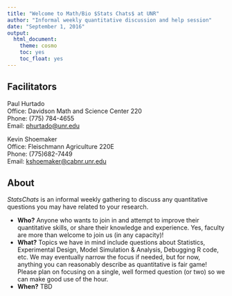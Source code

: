 ```yaml
---
title: "Welcome to Math/Bio $Stats Chats$ at UNR"
author: "Informal weekly quantitative discussion and help session"
date: "September 1, 2016"
output:
  html_document:
    theme: cosmo
    toc: yes
    toc_float: yes
---
```

      
## Facilitators

Paul Hurtado  
Office: Davidson Math and Science Center 220  
Phone: (775) 784-4655  
Email: [phurtado@unr.edu](phurtado@unr.edu)  

Kevin Shoemaker			
Office: Fleischmann Agriculture 220E					
Phone: (775)682-7449					
Email: [kshoemaker@cabnr.unr.edu](kshoemaker@cabnr.unr.edu)			

## About

$Stats Chats$ is an informal weekly gathering to discuss any quantitative questions you may have related to your research. 

 * **Who?** Anyone who wants to join in and attempt to improve their quantitative skills, or share their knowledge and experience. Yes, faculty are more than welcome to join us (in any capacity)!   
 * **What?** Topics we have in mind include questions about Statistics, Experimental Design, Model Simulation & Analysis, Debugging R code, etc.  We may eventually narrow the focus if needed, but for now, anything you can reasonably describe as quantitative is fair game! Please plan on focusing on a single, well formed question (or two) so we can make good use of the hour.   
 * **When?** TBD




